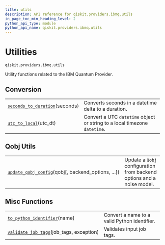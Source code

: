 ```yaml
---
title: utils
description: API reference for qiskit.providers.ibmq.utils
in_page_toc_min_heading_level: 2
python_api_type: module
python_api_name: qiskit.providers.ibmq.utils
---
```


<span id="module-qiskit.providers.ibmq.utils" />

<span id="qiskit-providers-ibmq-utils" />

<span id="utilities-qiskit-providers-ibmq-utils" />

# Utilities

<span id="module-qiskit.providers.ibmq.utils" />

`qiskit.providers.ibmq.utils`

Utility functions related to the IBM Quantum Provider.

## Conversion

|                                                                                                                                     |                                                                           |
| ----------------------------------------------------------------------------------------------------------------------------------- | ------------------------------------------------------------------------- |
| [`seconds_to_duration`](qiskit.providers.ibmq.utils.seconds_to_duration "qiskit.providers.ibmq.utils.seconds_to_duration")(seconds) | Converts seconds in a datetime delta to a duration.                       |
| [`utc_to_local`](qiskit.providers.ibmq.utils.utc_to_local "qiskit.providers.ibmq.utils.utc_to_local")(utc\_dt)                      | Convert a UTC `datetime` object or string to a local timezone `datetime`. |

## Qobj Utils

|                                                                                                                                                       |                                                                       |
| ----------------------------------------------------------------------------------------------------------------------------------------------------- | --------------------------------------------------------------------- |
| [`update_qobj_config`](qiskit.providers.ibmq.utils.update_qobj_config "qiskit.providers.ibmq.utils.update_qobj_config")(qobj\[, backend\_options, …]) | Update a `Qobj` configuration from backend options and a noise model. |

## Misc Functions

|                                                                                                                                            |                                              |
| ------------------------------------------------------------------------------------------------------------------------------------------ | -------------------------------------------- |
| [`to_python_identifier`](qiskit.providers.ibmq.utils.to_python_identifier "qiskit.providers.ibmq.utils.to_python_identifier")(name)        | Convert a name to a valid Python identifier. |
| [`validate_job_tags`](qiskit.providers.ibmq.utils.validate_job_tags "qiskit.providers.ibmq.utils.validate_job_tags")(job\_tags, exception) | Validates input job tags.                    |

